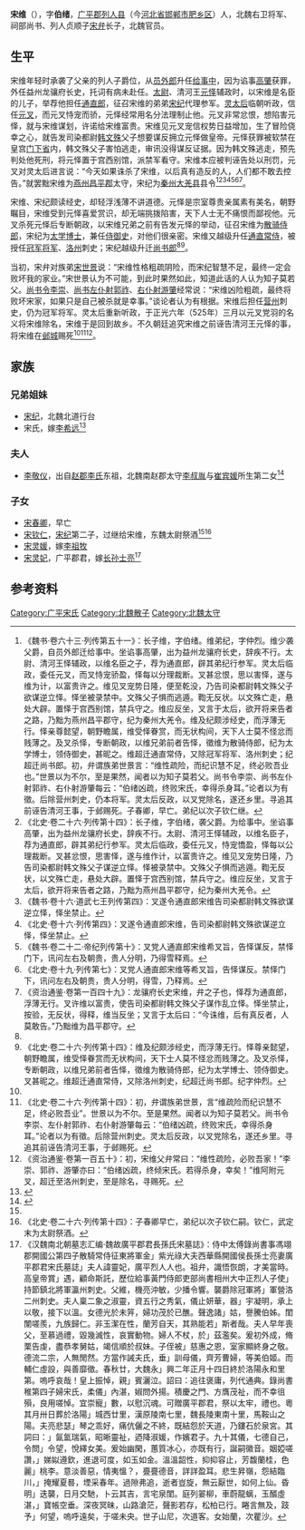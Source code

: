 '''宋维'''（{{bd|？||525年||}}），字'''伯绪'''，[[广平郡|广平郡]][[列人县|列人县]]（今[[河北省|河北省]][[邯郸市|邯郸市]][[肥乡区|肥乡区]]）人，北魏右卫将军、祠部尚书、列人贞顺子[[宋弁|宋弁]]长子，北魏官员。

==生平==
宋维年轻时承袭了父亲的列人子爵位，从[[员外郎|员外郎]]升任[[给事中|给事中]]，因为谄事[[高肇|高肇]]获罪，外任益州龙骧府长史，托词有病未赴任。[[太尉|太尉]]、清河王[[元怿|元怿]]辅政时，以宋维是名臣的儿子，举荐他担任[[通直郎|通直郎]]，征召宋维的弟弟[[宋纪|宋纪]]代理参军。[[灵太后|灵太后]]临朝听政，信任[[元叉|元叉]]，而元叉恃宠而骄，元怿经常用名分法理制止他。元叉非常忿恨，想陷害元怿，就与宋维谋划，许诺给宋维富贵。宋维见元叉宠信权势日益增加，生了冒险侥幸之心，就告发司染都尉[[韩文殊|韩文殊]]父子想要谋反拥立元怿做皇帝。元怿获罪被软禁在皇宫[[门下省|门下省]]内，韩文殊父子害怕逃走，审讯没得谋反证据。因为韩文殊逃走，预先判处他死刑，将元怿置于宫西别馆，派禁军看守。宋维本应被判诬告处以刑罚，元叉对灵太后进言说：“今天如果诛杀了宋维，以后真有造反的人，人们都不敢去控告。”就罢黜宋维为[[燕州_(北魏)|燕州]][[昌平郡|昌平郡]]太守，宋纪为[[秦州_(古代)|秦州]][[大羌县|大羌县]]县令<ref name=autogenerated1>《魏书·卷六十三·列传第五十一》：长子维，字伯绪。维弟纪，字仲烈。维少袭父爵，自员外郎迁给事中。坐谄事高肇，出为益州龙骧府长史，辞疾不行。太尉、清河王怿辅政，以维名臣之子，荐为通直郎，辟其弟纪行参军。灵太后临政，委任元叉，而叉恃宠骄盈，怿每以分理裁断。叉甚忿恨，思以害怿，遂与维为计，以富贵许之。维见叉宠势日隆，便至乾没，乃告司染都尉韩文殊父子欲谋逆立怿。怿坐被录禁中。文殊父子惧而逃遁。鞫无反状。以文殊亡走，悬处大辟。置怿于宫西别馆，禁兵守之。维应反坐，叉言于太后，欲开将来告者之路，乃黜为燕州昌平郡守，纪为秦州大羌令。维及纪颇涉经史，而浮薄无行。怿亲尊懿望，朝野瞻属，维受怿眷赏，而无状构间，天下人士莫不怪忿而贱薄之。及叉杀怿，专断朝政，以维兄弟前者告怿，徵维为散骑侍郎，纪为太学博士，领侍御史，甚昵之。维超迁通直常侍，又除冠军将军、洛州刺史；纪超迁尚书郎。初，弁谓族弟世景言：“维性疏险，而纪识慧不足，终必败吾业也。”世景以为不尔，至是果然，闻者以为知子莫若父。尚书令李崇、尚书左仆射郭祚、右仆射游肇每云：“伯绪凶疏，终败宋氏，幸得杀身耳。”论者以为有徵。后除营州刺史，仍本将军。灵太后反政，以叉党除名，遂还乡里。寻追其前诬告清河王事，于邺赐死。子春卿，早亡。弟纪以次子钦仁继。</ref><ref>《北史·卷二十六·列传第十四》：长子维，字伯绪，袭父爵。为给事中。坐谄事高肇，出为益州龙骧府长史，辞疾不行。太尉、清河王怿辅政，以维名臣子，荐为通直郎，辟其弟纪行参军。灵太后临政，委任元叉，恃宠憍盈，怿每以公理裁断。叉甚忿恨，思害怿，遂与维作计，以富贵许之。维见叉宠势日隆，乃告司染都尉韩文殊父子谋逆立怿。怿被录禁中。文殊父子惧而逃遁。鞫无反状，以文殊亡走，悬处大辟。置怿于宫西别馆，禁兵守之。维应反坐，叉言于太后，欲开将来告者之路，乃黜为燕州昌平郡守，纪为秦州大羌令。</ref><ref>《魏书·卷十六·道武七王列传第四》：叉遂令通直郎宋维告司染都尉韩文殊欲谋逆立怿，怿坐禁止。</ref><ref>《北史·卷十六·列传第四》：叉遂令通直郎宋维，告司染都尉韩文殊欲谋逆立怿，怿坐禁止。</ref><ref>《魏书·卷二十二·帝纪列传第十》：叉党人通直郎宋维希叉旨，告怿谋反，禁怿门下，讯问左右及朝贵，贵人分明，乃得雪释焉。</ref><ref>《北史·卷十九·列传第七》：叉党人通直郎宋维等希叉旨，告怿谋反。禁怿门下，讯问左右及朝贵，贵人分明，得雪，乃释焉。</ref><ref>《资治通鉴·卷第一百四十九》：龙骧府长史宋维，弁之子也，怿荐为通直郎，浮薄无行。叉许维以富贵，使告司染都尉韩文殊父子谋作乱立怿。怿坐禁止，按验，无反状，得释，维当反坐；叉言于太后曰：“今诛维，后有真反者，人莫敢告。”乃黜维为昌平郡守。</ref>。

宋维、宋纪颇读经史，却轻浮浅薄不讲道德。元怿是宗室尊贵亲属素有美名，朝野瞩目，宋维受到元怿喜爱赏识，却无端挑拨陷害，天下人士无不痛恨而鄙视他。元叉杀死元怿后专断朝政，以宋维兄弟之前有告发元怿的举动，征召宋维为[[散骑侍郎|散骑侍郎]]，宋纪为[[太学博士|太学博士]]，兼任[[侍御史|侍御史]]，对他们很亲密。宋维又越级升任[[通直常侍|通直常侍]]，被授任[[冠军将军|冠军将军]]、[[洛州_(前秦)|洛州]]刺史；宋纪越级升迁[[尚书郎|尚书郎]]<ref name=autogenerated1 /><ref>《北史·卷二十六·列传第十四》：维及纪颇涉经史，而浮薄无行。怿尊亲懿望，朝野瞻属，维受怿眷赏而无状构间，天下士人莫不怪忿而贱薄之。及叉杀怿，专断朝政，以维兄弟前者告怿，徵维为散骑侍郎，纪为太学博士、领侍御史。叉甚昵之。维超迁通直常侍，又除洛州刺史，纪超迁尚书郎。纪字仲烈。</ref>。

当初，宋弁对族弟[[宋世景|宋世景]]说：“宋维性格粗疏阴险，而宋纪智慧不足，最终一定会败坏我的家业。”宋世景认为不可能，到此时果然如此，知道此话的人认为知子莫若父。[[尚书令|尚书令]][[李崇_(顿丘)|李崇]]、[[尚书左仆射|尚书左仆射]][[郭祚|郭祚]]、[[右仆射|右仆射]][[游肇|游肇]]经常说：“宋维凶险粗疏，最终将败坏宋家，如果只是自己被杀就是幸事。”谈论者认为有根据。宋维后担任[[营州_(北魏)|营州]]刺史，仍为冠军将军。灵太后重新听政，于正光六年（525年）三月以元叉党羽的名义将宋维除名，宋维于是回到故乡。不久朝廷追究宋维之前诬告清河王元怿的事，将宋维在[[邺城|邺城]]赐死<ref name=autogenerated1 /><ref>《北史·卷二十六·列传第十四》：初，弁谓族弟世景，言“维疏险而纪识慧不足，终必败吾业”。世景以为不尔。至是果然。闻者以为知子莫若父。尚书令李崇、左仆射郭祚、右仆射游肇每云：“伯绪凶疏，终败宋氏，幸得杀身耳。”论者以为有徵。后除营州刺史。灵太后反政，以叉党除名，遂还乡里。寻追其前诬告清河王事，于邺赐死。</ref><ref>《资治通鉴·卷第一百五十》：初，宋维父弁常曰：“维性疏险，必败吾家！”李崇、郭祚、游肇亦曰：“伯绪凶疏，终倾宋氏。若得杀身，幸矣！”维阿附元叉，超迁至洛州刺史，至是除名，寻赐死。</ref>。

==家族==
{{main|广平宋氏世系图}}

===兄弟姐妹===
*[[宋纪|宋纪]]，北魏北道行台
*宋氏，嫁[[李希远|李希远]]<ref>{{Cite book | author = 罗新，叶炜著 | title = 《新出魏晋南北朝墓志疏证》 | location = 北京市 | publisher = 中华书局  | date =2004| pages =216-222 |ISBN =7-101-04320-8| accessdate = 2015-01-24 | url = | language= zh-cn| quote = }}</ref>

===夫人===
*[[李敬仪|李敬仪]]，出自[[赵郡李氏|赵郡李氏]]东祖，北魏南赵郡太守[[李叔胤|李叔胤]]与[[崔宾媛|崔宾媛]]所生第二女<ref>{{Citation| last=陶| first=钧| author-link=陶钧| year=2012年| title=《北魏崔宾媛墓志考释》| periodical=《收藏家》| volume=| issue=06期| pages=25-34| url=http://www.cnki.com.cn/Article/CJFDTotal-SCJA201206005.htm| doi=| oclc=| accessdate=2016-02-06| archive-date=2016-03-04| archive-url=https://web.archive.org/web/20160304082037/http://www.cnki.com.cn/Article/CJFDTotal-SCJA201206005.htm| dead-url=no}}</ref>

===子女===
*[[宋春卿|宋春卿]]，早亡
*[[宋钦仁|宋钦仁]]，[[宋纪|宋纪]]第二子，过继给宋维，东魏太尉祭酒<ref name=autogenerated1 /><ref>《北史·卷二十六·列传第十四》：子春卿早亡，弟纪以次子钦仁嗣。钦仁，武定末为太尉祭酒。</ref>
*[[宋灵媛|宋灵媛]]，嫁[[李祖牧|李祖牧]]
*[[宋灵妃|宋灵妃]]，广平郡君，嫁[[长孙士亮|长孙士亮]]<ref>《汉魏南北朝墓志汇编·魏故廣平郡君長孫氏宋墓誌》：侍中太傅錄尚書事馮翊郡開國公第四子散騎常侍征東將軍金」紫光祿大夫西華縣開國侯長孫士亮妻廣平郡君宋氏墓誌」夫人諱靈妃，廣平烈人人也。祖弁，識悟恢朗，才美當時。高皇帝賞」遇，顧命斯託，歷位給事黃門侍郎吏部尚書相州大中正烈人子使」持節鎮北將軍瀛州刺史。父維，機亮沖敏，少播令響。襲爵除冠軍將」軍營洛二州刺史。夫人稟二象之淑靈，資五行之秀氣，儀止妍華，器」宇凝明，承上以敬，接下以溫。女德光於未笄，婦功茂於已醮。聲逸諸」姑，譽騰伯姊。閨闈嗟羨，九族歸仁。非玉潔在性，蘭芳自天，其熟能若」斯者哉。夫人早年喪父，至慕過禮，毀幾滅性，哀實動物。婦人不杖，於」茲濫矣。爰初外成，脩栗告虔，盡恭孝舅姑，竭信順於叔妹。子侄被」慈惠之恩，室家顯終身之敬。德流二宗，人無閒然。方當作誡夫氏，垂」訓母儀，齊芳曹婦，等美伯姬。而輔仁虛設，與善靡徵。春秋廿，大魏永」興二年正月十四日終於洛陽永和里第。嗚呼哀哉！皇上振悼，親」賓灑泣。詔曰：追往褒庸，列代通典。錄尚書稚第四子婦宋氏，柔儀」內湛，婌問外揚。積慶之門、方膺茂祉，而不幸徂殞，良用嗟悼。宜崇寵」數，以慰沉魂。可贈廣平郡君，祭以太牢，禮也。粵其月卅日葬於洛陽」城西廿里，漢原陵南七里，魏長陵東南十里，馬鞍山之陽。夫亮悲瑟」琴之乖好，痛伉儷之不終，既結怨於天道，乃鏤石於泉宮。其詞曰：」氤氳瑞氣，昭晰靈祉，迺降淑媛，作嬪君子。九十其儀，七德自己，令問」令望，悅繹女美。爰始幽閑，蕙質冰心，亦既有行，誕嗣徽音。姻婭嗟讚，」娣姒遵欽，進退可度，如玉如金。溫溫韶性，抑抑容止，芳馥蘭桂，色麗」桃李。意淡善惡，情夷慍？，亹亹德音，詳詳盈耳。悲生昇嶺，怨結臨川，」掩耀夏晷，堙采春年。過隙弗追，逝者豈旋，無云厭世，如何上仙。昏明」迭襲，日月交馳，卜云其吉，言宅泉閨。庭列翣柳，車蔚龍螭，玉醑虛湛，」寶帳空垂。深夜冥昧，山路滄茫，聲影若存，松柏已行。睠言無及，跂予」何望，嗚呼遠矣，于嗟未央。世子山尼，次道客。女始蘭，次瞿沙。</ref>

==参考资料==
{{reflist}}

[[Category:广平宋氏|Category:广平宋氏]]
[[Category:北魏散子|Category:北魏散子]]
[[Category:北魏太守|Category:北魏太守]]